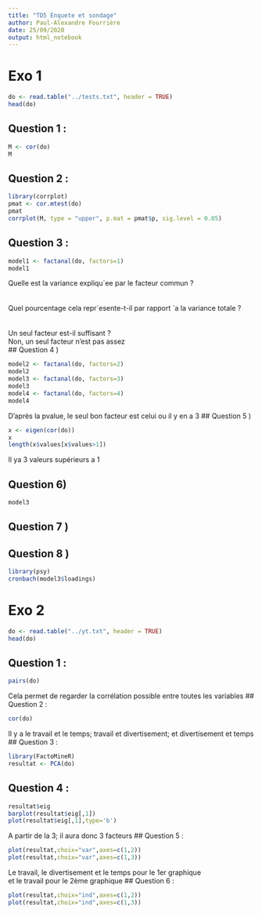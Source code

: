 ```yaml
---
title: "TD5 Enquete et sondage"
author: Paul-Alexandre Fourrière
date: 25/09/2020
output: html_notebook
---
```


# Exo 1

```r
do <- read.table("../tests.txt", header = TRUE)
head(do)
```
## Question 1 :

```r
M <- cor(do)
M
```

## Question 2 :
```r
library(corrplot)
pmat <- cor.mtest(do)
pmat
corrplot(M, type = "upper", p.mat = pmat$p, sig.level = 0.05)
```

## Question 3 :
```r
model1 <- factanal(do, factors=1)
model1
```
Quelle est la variance expliqu´ee par le facteur commun ? <br>
<br>
<br>
Quel pourcentage cela repr´esente-t-il par rapport `a la variance totale ? <br>
<br>
<br>
Un seul facteur est-il suffisant ?<br>
Non, un seul facteur n'est pas assez<br>
## Question 4 )
```r
model2 <- factanal(do, factors=2)
model2
model3 <- factanal(do, factors=3)
model3
model4 <- factanal(do, factors=4)
model4
```
D'après la pvalue, le seul bon facteur est celui ou il y en a 3
## Question 5 )
```r
x <- eigen(cor(do))
x
length(x$values[x$values>1])
```
Il ya 3 valeurs supérieurs a 1

## Question 6)
```r
model3
```
## Question 7 )


## Question 8 )
```r
library(psy)
cronbach(model3$loadings)
```
# Exo 2

```r
do <- read.table("../yt.txt", header = TRUE)
head(do)
```
## Question 1 :
```r
pairs(do)
```
Cela permet de regarder la corrélation possible entre toutes les variables
## Question 2 :
```r
cor(do)
```
Il y a le travail et le temps; travail et divertisement; et divertisement et temps
## Question 3 :
```r
library(FactoMineR)
resultat <- PCA(do)
```
## Question 4 :
```r
resultat$eig
barplot(resultat$eig[,1])
plot(resultat$eig[,1],type='b')
```
A partir de la 3; il aura donc 3 facteurs
## Question 5 :
```r
plot(resultat,choix="var",axes=c(1,2))
plot(resultat,choix="var",axes=c(1,3))
```
Le travail, le divertisement et le temps pour le 1er graphique <br>
et le travail pour le 2ème graphique
## Question 6 :
```r
plot(resultat,choix="ind",axes=c(1,2))
plot(resultat,choix="ind",axes=c(1,3))
```
